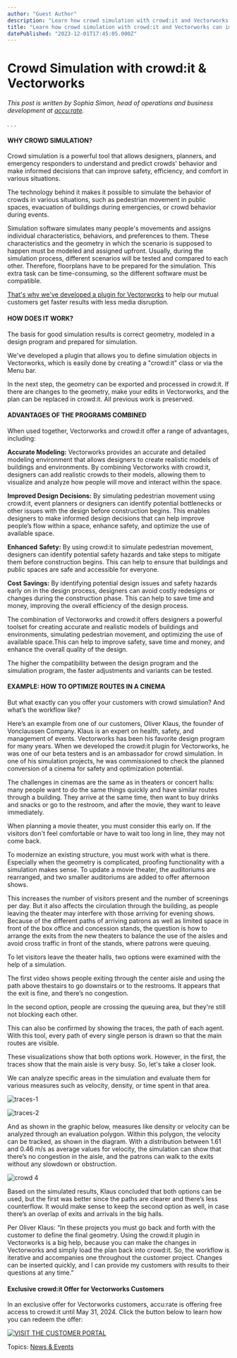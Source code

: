```yaml
---
author: "Guest Author"
description: "Learn how crowd simulation with crowd:it and Vectorworks can improve safety, efficiency, and comfort in various situations."
title: "Learn how crowd simulation with crowd:it and Vectorworks can improve safety, efficiency, and comfort in various situations." 
datePublished: "2023-12-01T17:45:05.000Z"
---
```

# Crowd Simulation with crowd:it & Vectorworks

_This post is written by Sophia Simon, head of operations and business development at [accu:rate](https://www.accu-rate.de/en/)._ 

_. . ._ 

#### WHY CROWD SIMULATION?

Crowd simulation is a powerful tool that allows designers, planners, and emergency responders to understand and predict crowds' behavior and make informed decisions that can improve safety, efficiency, and comfort in various situations.

The technology behind it makes it possible to simulate the behavior of crowds in various situations, such as pedestrian movement in public spaces, evacuation of buildings during emergencies, or crowd behavior during events.

Simulation software simulates many people's movements and assigns individual characteristics, behaviors, and preferences to them. These characteristics and the geometry in which the scenario is supposed to happen must be modeled and assigned upfront. Usually, during the simulation process, different scenarios will be tested and compared to each other. Therefore, floorplans have to be prepared for the simulation. This extra task can be time-consuming, so the different software must be compatible.

[That's why we've developed a plugin for Vectorworks](https://www.accu-rate.de/en/en-crowdit-x-vectorworks/) to help our mutual customers get faster results with less media disruption.

#### HOW DOES IT WORK?

The basis for good simulation results is correct geometry, modeled in a design program and prepared for simulation. 

We've developed a plugin that allows you to define simulation objects in Vectorworks, which is easily done by creating a "crowd:it" class or via the Menu bar.

In the next step, the geometry can be exported and processed in crowd:it. If there are changes to the geometry, make your edits in Vectorworks, and the plan can be replaced in crowd:it. All previous work is preserved.

#### ADVANTAGES OF THE PROGRAMS COMBINED

When used together, Vectorworks and crowd:it offer a range of advantages, including:

**Accurate Modeling:** Vectorworks provides an accurate and detailed modeling environment that allows designers to create realistic models of buildings and environments. By combining Vectorworks with crowd:it, designers can add realistic crowds to their models, allowing them to visualize and analyze how people will move and interact within the space.

**Improved Design Decisions:** By simulating pedestrian movement using crowd:it, event planners or designers can identify potential bottlenecks or other issues with the design before construction begins. This enables designers to make informed design decisions that can help improve people’s flow within a space, enhance safety, and optimize the use of available space.

**Enhanced** **Safety:** By using crowd:it to simulate pedestrian movement, designers can identify potential safety hazards and take steps to mitigate them before construction begins. This can help to ensure that buildings and public spaces are safe and accessible for everyone.

**Cost** **Savings:** By identifying potential design issues and safety hazards early on in the design process, designers can avoid costly redesigns or changes during the construction phase. This can help to save time and money, improving the overall efficiency of the design process.

The combination of Vectorworks and crowd:it offers designers a powerful toolset for creating accurate and realistic models of buildings and environments, simulating pedestrian movement, and optimizing the use of available space.This can help to improve safety, save time and money, and enhance the overall quality of the design. 

The higher the compatibility between the design program and the simulation program, the faster adjustments and variants can be tested.

#### EXAMPLE: HOW TO OPTIMIZE ROUTES IN A CINEMA

But what exactly can you offer your customers with crowd simulation? And what’s the workflow like? 

Here’s an example from one of our customers, Oliver Klaus, the founder of Vonclaussen Company. Klaus is an expert on health, safety, and management of events. Vectorworks has been his favorite design program for many years. When we developed the crowd:it plugin for Vectorworks, he was one of our beta testers and is an ambassador for crowd simulation. In one of his simulation projects, he was commissioned to check the planned conversion of a cinema for safety and optimization potential.

The challenges in cinemas are the same as in theaters or concert halls: many people want to do the same things quickly and have similar routes through a building. They arrive at the same time, then want to buy drinks and snacks or go to the restroom, and after the movie, they want to leave immediately. 

When planning a movie theater, you must consider this early on. If the visitors don't feel comfortable or have to wait too long in line, they may not come back.

To modernize an existing structure, you must work with what is there. Especially when the geometry is complicated, proofing functionality with a simulation makes sense. To update a movie theater, the auditoriums are rearranged, and two smaller auditoriums are added to offer afternoon shows.

This increases the number of visitors present and the number of screenings per day. But it also affects the circulation through the building, as people leaving the theater may interfere with those arriving for evening shows. Because of the different paths of arriving patrons as well as limited space in front of the box office and concession stands, the question is how to arrange the exits from the new theaters to balance the use of the aisles and avoid cross traffic in front of the stands, where patrons were queuing.

To let visitors leave the theater halls, two options were examined with the help of a simulation.

The first video shows people exiting through the center aisle and using the path above thestairs to go downstairs or to the restrooms. It appears that the exit is fine, and there’s no congestion.

In the second option, people are crossing the queuing area, but they're still not blocking each other.

This can also be confirmed by showing the traces, the path of each agent. With this tool, every path of every single person is drawn so that the main routes are visible.

These visualizations show that both options work. However, in the first, the traces show that the main aisle is very busy. So, let's take a closer look.

We can analyze specific areas in the simulation and evaluate them for various measures such as velocity, density, or time spent in that area.

![traces-1](https://blog.vectorworks.net/hs-fs/hubfs/Blog%20Images/231122_Crowdit%20Guest%20Blog/traces-1.png?width=756&height=376&name=traces-1.png)

![traces-2](https://blog.vectorworks.net/hs-fs/hubfs/Blog%20Images/231122_Crowdit%20Guest%20Blog/traces-2.png?width=767&height=409&name=traces-2.png)

And as shown in the graphic below, measures like density or velocity can be analyzed through an evaluation polygon. Within this polygon, the velocity can be tracked, as shown in the diagram. With a distribution between 1.61 and 0.46 m/s as average values for velocity, the simulation can show that there’s no congestion in the aisle, and the patrons can walk to the exits without any slowdown or obstruction.

![crowd 4](https://blog.vectorworks.net/hs-fs/hubfs/Blog%20Images/231122_Crowdit%20Guest%20Blog/crowd%204.png?width=600&height=400&name=crowd%204.png)

Based on the simulated results, Klaus concluded that both options can be used, but the first was better since the paths are clearer and there’s less counterflow. It would make sense to keep the second option as well, in case there’s an overlap of exits and arrivals in the big halls.

Per Oliver Klaus: “In these projects you must go back and forth with the customer to define the final geometry. Using the crowd:it plugin in Vectorworks is a big help, because you can make the changes in Vectorworks and simply load the plan back into crowd:it. So, the workflow is iterative and accompanies one throughout the customer project. Changes can be inserted quickly, and I can provide my customers with results to their questions at any time.”

#### Exclusive crowd:it Offer for Vectorworks Customers 

In an exclusive offer for Vectorworks customers, accu:rate is offering free access to crowd:it until May 31, 2024\. Click the button below to learn how you can redeem the offer:

[![VISIT THE CUSTOMER PORTAL](https://no-cache.hubspot.com/cta/default/3018241/371165f2-9f22-44bc-b312-8f080ca203db.png)](https://cta-redirect.hubspot.com/cta/redirect/3018241/371165f2-9f22-44bc-b312-8f080ca203db) 

 Topics: [News & Events](https://blog.vectorworks.net/topic/news-events) 

 